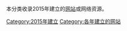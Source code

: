 本分类收录2015年建立的[[网站|网站]]或网络资源。
{{cat topic in year| topic=建立的网站| year=2015}}

[[Category:2015年建立|Category:2015年建立]]
[[Category:各年建立的网站|Category:各年建立的网站]]